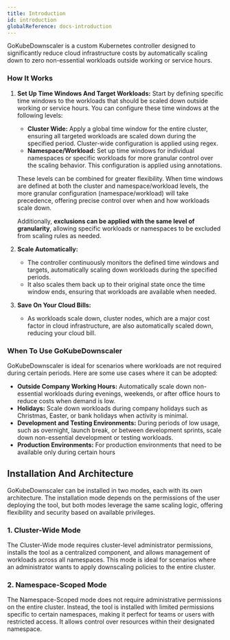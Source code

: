 ```yaml
---
title: Introduction
id: introduction
globalReference: docs-introduction
---
```


GoKubeDownscaler is a custom Kubernetes controller designed to significantly reduce cloud infrastructure costs by
automatically scaling down to zero non-essential workloads outside working or service hours.

### How It Works

1. **Set Up Time Windows And Target Workloads:**
   Start by defining specific time windows to the workloads that should be scaled down outside working or service hours.
   You can configure these time windows at the following levels:

   - **Cluster Wide:** Apply a global time window for the entire cluster,
     ensuring all targeted workloads are scaled down during the specified period.
     Cluster-wide configuration is applied using regex.
   - **Namespace/Workload:** Set up time windows for individual namespaces or specific workloads for more granular control over the scaling behavior.
     This configuration is applied using annotations.

   These levels can be combined for greater flexibility.
   When time windows are defined at both the cluster and namespace/workload levels,
   the more granular configuration (namespace/workload) will take precedence, offering precise control over when and how workloads scale down.

   Additionally, **exclusions can be applied with the same level of granularity**,
   allowing specific workloads or namespaces to be excluded from scaling rules as needed.

2. **Scale Automatically:**

   - The controller continuously monitors the defined time windows and targets,
     automatically scaling down workloads during the specified periods.
   - It also scales them back up to their original state once the time window ends,
     ensuring that workloads are available when needed.

3. **Save On Your Cloud Bills:**
   - As workloads scale down, cluster nodes, which are a major cost factor in cloud infrastructure,
     are also automatically scaled down, reducing your cloud bill.

### When To Use GoKubeDownscaler

GoKubeDownscaler is ideal for scenarios where workloads are not required during certain periods.
Here are some use cases where it can be adopted:

- **Outside Company Working Hours:** Automatically scale down non-essential workloads during evenings,
  weekends, or after office hours to reduce costs when demand is low.
- **Holidays:** Scale down workloads during company holidays such as Christmas, Easter, or bank holidays when activity is minimal.
- **Development and Testing Environments:** During periods of low usage, such as overnight, launch break,
  or between development sprints, scale down non-essential development or testing workloads.
- **Production Environments:** For production environments that need to be available only during certain hours

## Installation And Architecture

GoKubeDownscaler can be installed in two modes, each with its own architecture.
The installation mode depends on the permissions of the user deploying the tool,
but both modes leverage the same scaling logic, offering flexibility and security based on available privileges.

### 1. **Cluster-Wide Mode**

The Cluster-Wide mode requires cluster-level administrator permissions,
installs the tool as a centralized component, and allows management of workloads across all namespaces.
This mode is ideal for scenarios where an administrator wants to apply downscaling policies to the entire cluster.

### 2. **Namespace-Scoped Mode**

The Namespace-Scoped mode does not require administrative permissions on the entire cluster.
Instead, the tool is installed with limited permissions specific to certain namespaces,
making it perfect for teams or users with restricted access.
It allows control over resources within their designated namespace.
